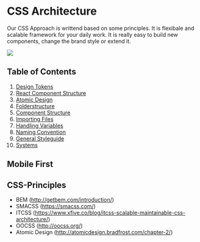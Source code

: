
<Meta title='1.Docs|01-Intro'/>

# CSS Architecture
Our CSS Approach is writtend based on some principles. It is flexibale and scalable framework for your daily work. It is really easy to build new components, change the brand style or extend it. 

<img src={imgIntro} />
<br/>

## Table of Contents
1. [Design Tokens](#design-tokens)
2. [React Component Structure](#react-structure)
3. [Atomic Design](#atomic-design)
4. [Folderstructure](#folderstructure)
5. [Component Structure](#component-structure)
6. [Importing Files](#importing-files)
7. [Handling Variables](#handling-variables)
8. [Naming Convention](#naming-convention)
9. [General Styleguide](#general-styleguide)
10. [Systems](#systems)

## Mobile First

## CSS-Principles
* BEM (http://getbem.com/introduction/)
* SMACSS (https://smacss.com/)
* ITCSS (https://www.xfive.co/blog/itcss-scalable-maintainable-css-architecture/)
* OOCSS (http://oocss.org/)
* Atomic Design (http://atomicdesign.bradfrost.com/chapter-2/)